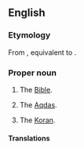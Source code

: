 ==English==

===Etymology===
From {{inh|en|enm|holi boc}}, equivalent to {{compound|en|holy|book}}.

===Proper noun===
{{en-proper noun|head=[[holy|Holy]] [[book|Book]]}}

# {{lb|en|Christianity}} The [[Bible]].
# {{lb|en|Baha'i}} The [[Aqdas]].
# {{lb|en|Islam}} The [[Koran]].

====Translations====
{{trans-see|Holy Writ}}